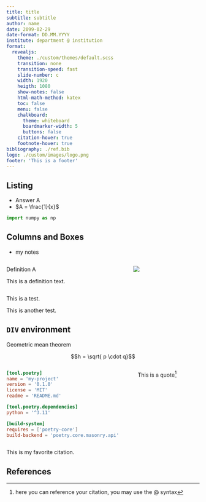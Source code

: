 ```yaml
---
title: title
subtitle: subtitle
author: name
date: 2099-02-29
date-format: DD.MM.YYYY
institute: department @ institution
format:
  revealjs:
    theme: ./custom/themes/default.scss
    transition: none
    transition-speed: fast
    slide-number: c
    width: 1920
    heigth: 1080
    show-notes: false
    html-math-method: katex
    toc: false
    menu: false
    chalkboard:
      theme: whiteboard
      boardmarker-width: 5
      buttons: false
    citation-hover: true
    footnote-hover: true
bibliography: ./ref.bib
logo: ./custom/images/logo.png
footer: 'This is a footer'
---
```



## Listing

- Answer A
- $A = \frac{1}{x}$

``` python
import numpy as np
```


## Columns and Boxes

::: notes
- my notes
:::

::: {.slide .vertical-spaced-even} 

:::::: columns
::::: column

::: blue

::: white
Definition A
:::

::: blue
This is a definition text.
:::

:::
:::::

::::: column

::: middlepoint
![](./custom/images/logo.png)
:::
:::::

::::::


::: red
This is a test.
:::

::: green
This is another test.
:::




<!-- ----slide end---- -->
:::

## `DIV` environment

::: {.centered style='height: max-content;'}
Geometric mean theorem

$$h = \sqrt{ p \cdot q}$$
:::

::: small-space
:::

:::::: columns
::::: column

``` toml
[tool.poetry]
name = 'my-project'
version = '0.1.0'
license = 'MIT'
readme = 'README.md'

[tool.poetry.dependencies]
python = '^3.11'

[build-system]
requires = ['poetry-core']
build-backend = 'poetry.core.masonry.api'
```
:::::

::::: column
::: middlepoint

::: {.quote style='width:max-content; padding-right:2rem'}
This is a quote[^1]
:::

:::
:::::
::::::

::: space 
:::

::: quote
This is my favorite citation.
:::

<!-- Footnotes -->
[^1]: here you can reference your citation, you may use the \@ syntax

## References


